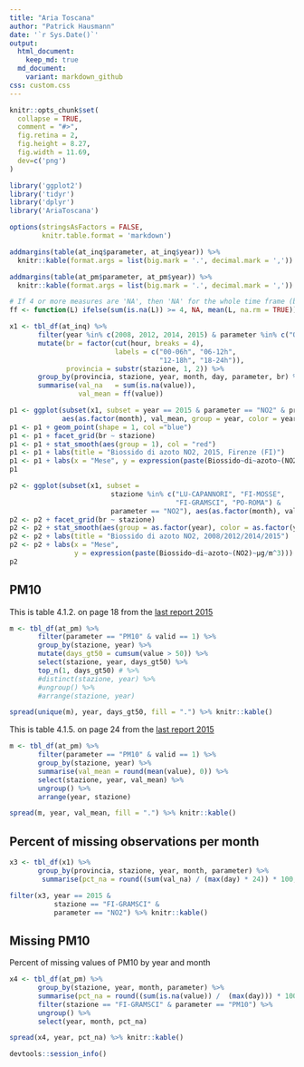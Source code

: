 ```yaml
---
title: "Aria Toscana"
author: "Patrick Hausmann"
date: '`r Sys.Date()`'
output:
  html_document:
    keep_md: true
  md_document:
    variant: markdown_github
css: custom.css
---
```


<!-- README.md is generated from README.Rmd. Please edit that file -->

```r
knitr::opts_chunk$set(
  collapse = TRUE,
  comment = "#>",
  fig.retina = 2,
  fig.height = 8.27, 
  fig.width = 11.69,
  dev=c('png')
)
```

```r

library('ggplot2')
library('tidyr')
library('dplyr')
library('AriaToscana')

options(stringsAsFactors = FALSE,
        knitr.table.format = 'markdown')

```

```r

addmargins(table(at_inq$parameter, at_inq$year)) %>% 
  knitr::kable(format.args = list(big.mark = '.', decimal.mark = ','))

```

```r

addmargins(table(at_pm$parameter, at_pm$year)) %>% 
  knitr::kable(format.args = list(big.mark = '.', decimal.mark = ','))

```


```r

# If 4 or more measures are 'NA', then 'NA' for the whole time frame (br)
ff <- function(L) ifelse(sum(is.na(L)) >= 4, NA, mean(L, na.rm = TRUE))

x1 <- tbl_df(at_inq) %>%
       filter(year %in% c(2008, 2012, 2014, 2015) & parameter %in% c("O3", "NO2", "CO")) %>%
       mutate(br = factor(cut(hour, breaks = 4), 
                          labels = c("00-06h", "06-12h", 
                                     "12-18h", "18-24h")),
              provincia = substr(stazione, 1, 2)) %>%
       group_by(provincia, stazione, year, month, day, parameter, br) %>%
       summarise(val_na   = sum(is.na(value)),
                 val_mean = ff(value))
```

```r

p1 <- ggplot(subset(x1, subset = year == 2015 & parameter == "NO2" & provincia == "FI"), 
             aes(as.factor(month), val_mean, group = year, color = year))
p1 <- p1 + geom_point(shape = 1, col ="blue") 
p1 <- p1 + facet_grid(br ~ stazione) 
p1 <- p1 + stat_smooth(aes(group = 1), col = "red")
p1 <- p1 + labs(title = "Biossido di azoto NO2, 2015, Firenze (FI)")
p1 <- p1 + labs(x = "Mese", y = expression(paste(Biossido~di~azoto~(NO2)~µg/m^3)))
p1
```

```r

p2 <- ggplot(subset(x1, subset = 
                         stazione %in% c("LU-CAPANNORI", "FI-MOSSE", 
                                         "FI-GRAMSCI", "PO-ROMA") & 
                         parameter == "NO2"), aes(as.factor(month), val_mean))
p2 <- p2 + facet_grid(br ~ stazione)
p2 <- p2 + stat_smooth(aes(group = as.factor(year), color = as.factor(year)), se = FALSE)
p2 <- p2 + labs(title = "Biossido di azoto NO2, 2008/2012/2014/2015")
p2 <- p2 + labs(x = "Mese", 
                y = expression(paste(Biossido~di~azoto~(NO2)~µg/m^3)))
p2
```

## PM10

This is table 4.1.2. on page 18 from the [last report 2015](http://www.arpat.toscana.it/documentazione/catalogo-pubblicazioni-arpat/relazione-annuale-sullo-stato-della-qualita-dellaria-nella-regione-toscana-anno-2014/attachment_download/pubblicazione)

```r

m <- tbl_df(at_pm) %>%
       filter(parameter == "PM10" & valid == 1) %>%
       group_by(stazione, year) %>%
       mutate(days_gt50 = cumsum(value > 50)) %>%
       select(stazione, year, days_gt50) %>%
       top_n(1, days_gt50) # %>%
       #distinct(stazione, year) %>%
       #ungroup() %>%
       #arrange(stazione, year)

spread(unique(m), year, days_gt50, fill = ".") %>% knitr::kable()
```

This is table 4.1.5. on page 24 from the [last report 2015](http://www.arpat.toscana.it/documentazione/catalogo-pubblicazioni-arpat/relazione-annuale-sullo-stato-della-qualita-dellaria-nella-regione-toscana-anno-2014/attachment_download/pubblicazione)

```r

m <- tbl_df(at_pm) %>%
       filter(parameter == "PM10" & valid == 1) %>%
       group_by(stazione, year) %>%
       summarise(val_mean = round(mean(value), 0)) %>%
       select(stazione, year, val_mean) %>%
       ungroup() %>%
       arrange(year, stazione)

spread(m, year, val_mean, fill = ".") %>% knitr::kable()
```

## Percent of missing observations per month

```r

x3 <- tbl_df(x1) %>%
       group_by(provincia, stazione, year, month, parameter) %>%
        summarise(pct_na = round((sum(val_na) / (max(day) * 24)) * 100, 1) )

filter(x3, year == 2015 & 
           stazione == "FI-GRAMSCI" & 
           parameter == "NO2") %>% knitr::kable()
```

## Missing PM10

Percent of missing values of PM10 by year and month

```r

x4 <- tbl_df(at_pm) %>%
       group_by(stazione, year, month, parameter) %>%
       summarise(pct_na = round((sum(is.na(value)) /  (max(day))) * 100, 1) ) %>%
       filter(stazione == "FI-GRAMSCI" & parameter == "PM10") %>%
       ungroup() %>%
       select(year, month, pct_na)

spread(x4, year, pct_na) %>% knitr::kable()
```

```r
devtools::session_info()
```

